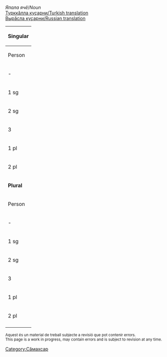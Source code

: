 

''Япала ячӗ''/''Noun''<br/>
[http://ilazki.thinkgeek.co.uk/~spectre/txuvaix/cv-tr/index.php?q=кофе Турккӑлла куҫарни/Turkish translation]<br/>
[http://samah.chv.su/cgi-bin/s.cgi?a=s&word=кофе Вырӑсла куҫарни/Russian translation]

{|class=wikitable
|-
!colspan=9|'''Singular'''
|-
!  Person  !!  Tеп<br/>Absolutive<br>''Мӗн?''  !!  Камӑнлӑх<br/>Genitive<br>''Мӗнӗн?''  !!  Пару<br/>Dative<br>''Мӗне?''  !!  Вырӑн<br/>Locative<br>''Мӗнре?''  !!  Туху<br/>Ablative<br>''Мӗнрен?''  !!  Пӗрлелӗх<br/>Instrumental<br>''Мӗнпе?''  !!  Ҫуклӑх<br/>Privative<br>''Мӗнсӗр?''  !!  Пирке<br/>Final<br>''Мӗншӗн?''
|-
| - || кофе || коф·ӗн || кофӗ·не || кофӗ·ре || кофӗ·рен || кофӗ·пе || кофӗ·сӗр || кофӗ·шӗн
|-
| 1 sg || коф·ӗм || коф·ӗм·ӗн || коф·ӗм·е || коф·ӗм·ре || коф·ӗм·рен || коф·ӗм·пе || коф·ӗм·сӗр || коф·ӗм·шӗн 
|-
| 2 sg || коф·ӳ || коф·ӳ·н || коф·ӳ·не || коф·ӳ·нте || коф·ӳ·нтен || коф·ӳ·пе || коф·ӳ·сӗр || коф·ӳ·шӗн 
|-
| 3 || коф·и || коф·и·н || коф·и·не || коф·и·нче || коф·и·нчен || коф·и·пе || коф·и·сӗр || коф·и·шӗн 
|-
| 1 pl || коф·ӗм·ӗр || коф·ӗм·ӗр·ӗн || коф·ӗм·ӗр·е || коф·ӗм·ӗр·те || коф·ӗм·ӗр·тен || коф·ӗм·ӗр·пе || коф·ӗм·ӗр·сӗр || коф·ӗм·ӗр·шӗн 
|-
| 2 pl || коф·ӗр || коф·ӗр·ӗн || коф·ӗр·е || коф·ӗр·те || коф·ӗр·тен || коф·ӗр·пе || коф·ӗр·сӗр || коф·ӗр·шӗн 
|-
!colspan=9|'''Plural'''
|-
!  Person  !!  Tеп<br/>Absolutive<br>''Мӗн?''  !!  Камӑнлӑх<br/>Genitive<br>''Мӗнӗн?''  !!  Пару<br/>Dative<br>''Мӗне?''  !!  Вырӑн<br/>Locative<br>''Мӗнре?''  !!  Туху<br/>Ablative<br>''Мӗнрен?''  !!  Пӗрлелӗх<br/>Instrumental<br>''Мӗнпе?''  !!  Ҫуклӑх<br/>Privative<br>''Мӗнсӗр?''  !!  Пирке<br/>Final<br>''Мӗншӗн?''
|-
| - || кофӗ·сем || кофӗ·се·н || кофӗ·сен·е || кофӗ·сен·че || кофӗ·сен·чен || кофӗ·сем·пе || кофӗ·сем·сӗр || кофӗ·сем·шӗн
|-
| 1 sg || коф·ӗм·сем || коф·ӗм·се·н || коф·ӗм·сен·е || коф·ӗм·сен·че || коф·ӗм·сен·чен || коф·ӗм·сем·пе || коф·ӗм·сем·сӗр || коф·ӗм·сем·шӗн 
|-
| 2 sg || коф·ӳ·сем || коф·ӳ·се·н || коф·ӳ·сен·е || коф·ӳ·сен·че || коф·ӳ·сен·чен || коф·ӳ·сем·пе || коф·ӳ·сем·сӗр || коф·ӳ·сем·шӗн 
|-
| 3 || коф·и·сем || коф·и·се·н || коф·и·сен·е || коф·и·сен·че || коф·и·сен·чен || коф·и·сем·пе || коф·и·сем·сӗр || коф·и·сем·шӗн 
|-
| 1 pl || коф·ӗм·ӗр·сем || коф·ӗм·ӗр·се·н || коф·ӗм·ӗр·сен·е || коф·ӗм·ӗр·сен·че || коф·ӗм·ӗр·сен·чен || коф·ӗм·ӗр·сем·пе || коф·ӗм·ӗр·сем·сӗр || коф·ӗм·ӗр·сем·шӗн 
|-
| 2 pl || коф·ӗр·сем || коф·ӗр·се·н || коф·ӗр·сен·е || коф·ӗр·сен·че || коф·ӗр·сен·чен || коф·ӗр·сем·пе || коф·ӗр·сем·сӗр || коф·ӗр·сем·шӗн 
|-
|}

<small>
Aquest és un material de treball subjecte a revisió que pot contenir errors.<br/>
This page is a work in progress, may contain errors and is subject to revision at any time. 
</small>

[[Category:Сӑмахсар]]